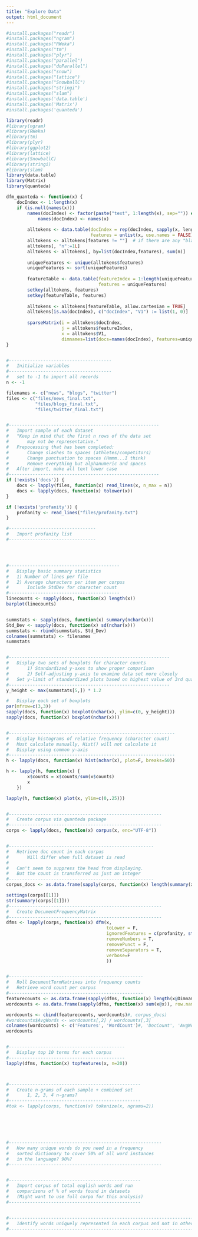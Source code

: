 ```yaml
---
title: "Explore Data"
output: html_document
---
```



```r
#install.packages("readr")
#install.packages("ngram")
#install.packages("RWeka")
#install.packages("tm")
#install.packages("plyr")
#install.packages("parallel")
#install.packages("doParallel")
#install.packages("snow")
#install.packages("lattice")
#install.packages("SnowballC")
#install.packages("stringi")
#install.packages("slam")
#install.packages('data.table')
#install.packages('Matrix')
#install.packages('quanteda')

library(readr)
#library(ngram)
#library(RWeka)
#library(tm)
#library(plyr)
#library(ggplot2)
#library(lattice)
#library(SnowballC)
#library(stringi)
#library(slam)
library(data.table)
library(Matrix)
library(quanteda)

dfm_quanteda <- function(x) {
    docIndex <- 1:length(x)
    if (is.null(names(x))) 
        names(docIndex) <- factor(paste("text", 1:length(x), sep="")) else
            names(docIndex) <- names(x)
        
        alltokens <- data.table(docIndex = rep(docIndex, sapply(x, length)),
                                features = unlist(x, use.names = FALSE))
        alltokens <- alltokens[features != ""]  # if there are any "blank" features
        alltokens[, "n":=1L]
        alltokens <- alltokens[, by=list(docIndex,features), sum(n)]
        
        uniqueFeatures <- unique(alltokens$features)
        uniqueFeatures <- sort(uniqueFeatures)
        
        featureTable <- data.table(featureIndex = 1:length(uniqueFeatures),
                                   features = uniqueFeatures)
        setkey(alltokens, features)
        setkey(featureTable, features)
        
        alltokens <- alltokens[featureTable, allow.cartesian = TRUE]
        alltokens[is.na(docIndex), c("docIndex", "V1") := list(1, 0)]
        
        sparseMatrix(i = alltokens$docIndex, 
                     j = alltokens$featureIndex, 
                     x = alltokens$V1, 
                     dimnames=list(docs=names(docIndex), features=uniqueFeatures))
}


#---------------------------------------
#   Initialize variables
#---------------------------------------
#   set to -1 to import all records
n <- -1

filenames <- c("news", "blogs", "twitter")
files <- c("files/news_final.txt",
           "files/blogs_final.txt",
           "files/twitter_final.txt")


#---------------------------------------------------------
#   Import sample of each dataset
#   "Keep in mind that the first n rows of the data set
#       may not be representative."
#   Prepocessing that has been completed:
#       Change slashes to spaces (athletes/competitors)
#       Change punctuation to spaces (Hmmm...I think)
#       Remove everything but alphanumeric and spaces
#   After import, make all text lower case
#---------------------------------------------------------
if (!exists('docs')) {
    docs <- lapply(files, function(x) read_lines(x, n_max = n))
    docs <- lapply(docs, function(x) tolower(x))
}

if (!exists('profanity')) {
    profanity <- read_lines("files/profanity.txt")
}

#---------------------------------
#   Import profanity list
#---------------------------------




#------------------------------------------
#   Display basic summary statistics
#   1) Number of lines per file
#   2) Average characters per item per corpus
#       Include StdDev for character count
#------------------------------------------
linecounts <- sapply(docs, function(x) length(x))
barplot(linecounts)


summstats <- sapply(docs, function(x) summary(nchar(x)))
Std_Dev <- sapply(docs, function(x) sd(nchar(x)))
summstats <- rbind(summstats, Std_Dev)
colnames(summstats) <- filenames
summstats


#-------------------------------------------------------------
#   Display two sets of boxplots for character counts
#       1) Standardized y-axes to show proper comparison
#       2) Self-adjusting y-axis to examine data set more closely
#   Set y-limit of standardized plots based on highest value of 3rd quartile
#-------------------------------------------------------------
y_height <- max(summstats[5,]) * 1.2

#   Display each set of boxplots
par(mfrow=c(3,3))
sapply(docs, function(x) boxplot(nchar(x), ylim=c(0, y_height)))
sapply(docs, function(x) boxplot(nchar(x)))


#---------------------------------------------------------------
#   Display histograms of relative frequency (character count)
#   Must calculate manually, Hist() will not calculate it
#   Display using common y-axis
#---------------------------------------------------------------
h <- lapply(docs, function(x) hist(nchar(x), plot=F, breaks=50))

h <- lapply(h, function(x) {
        x$counts = x$counts/sum(x$counts)
        x
    })

lapply(h, function(x) plot(x, ylim=c(0,.25)))


#----------------------------------------------------------
#   Create corpus via quanteda package
#----------------------------------------------------------
corps <- lapply(docs, function(x) corpus(x, enc="UTF-8"))


#-------------------------------------------------------
#   Retrieve doc count in each corpus
#       Will differ when full dataset is read
#
#   Can't seem to suppress the head from displaying.
#   But the count is transferred as just an integer
#-------------------------------------------------------
corpus_docs <- as.data.frame(sapply(corps, function(x) length(summary(x)$Tokens)))

settings(corps[[1]])
str(summary(corps[[1]]))
#----------------------------------------------------------
#   Create DocumentFrequencyMatrix
#----------------------------------------------------------
dfms <- lapply(corps, function(x) dfm(x,
                                      toLower = F,
                                      ignoredFeatures = c(profanity, stopwords("english")),
                                      removeNumbers = T,
                                      removePunct = F,
                                      removeSeparators = T,
                                      verbose=F
                                      ))


#---------------------------------------------------
#   Roll DocumentTermMatrixes into frequency counts
#   Retrieve word count per corpus
#---------------------------------------------------
featurecounts <- as.data.frame(sapply(dfms, function(x) length(x@Dimnames$features)))
wordcounts <- as.data.frame(sapply(dfms, function(x) sum(x@x)), row.names = filenames)

wordcounts <- cbind(featurecounts, wordcounts)#, corpus_docs)
#wordcounts$AvgWords <- wordcounts[,2] / wordcounts[,3]
colnames(wordcounts) <- c('Features', 'WordCount')#, 'DocCount', 'AvgWords')
wordcounts


#--------------------------------------------
#   Display top 10 terms for each corpus
#--------------------------------------------
lapply(dfms, function(x) topfeatures(x, n=20))



#--------------------------------------------------
#   Create n-grams of each sample + combined set
#       1, 2, 3, 4 n-grams?
#--------------------------------------------------
#tok <- lapply(corps, function(x) tokenize(x, ngrams=2))






#----------------------------------------------------------
#   How many unique words do you need in a frequency
#   sorted dictionary to cover 50% of all word instances
#   in the language? 90%?
#----------------------------------------------------------


#--------------------------------------------------
#   Import corpus of total english words and run
#   comparisons of % of words found in datasets
#   (Might want to use full corpa for this analysis)
#--------------------------------------------------


#-------------------------------------------------------------------------
#   Identify words uniquely represented in each corpus and not in others
#-------------------------------------------------------------------------




```
